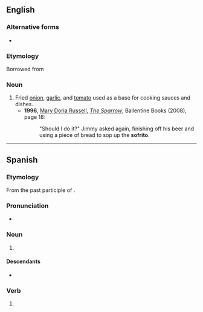 {{also|soffritto|soffrito|sofritto|sofrito}}
==English==
{{wikipedia}}

===Alternative forms===
* {{alter|en|soffritto|soffrito|sofritto}}

===Etymology===
Borrowed from {{bor|en|es|sofrito}}

===Noun===
{{en-noun|-}}

# Fried [[onion]], [[garlic]], and [[tomato]] used as a base for cooking sauces and dishes.
#* '''1996''', [[w:Mary Doria Russell|Mary Doria Russell]], ''[[w:The Sparrow (novel)|The Sparrow]]'', Ballentine Books (2008), page 18:
#*: "Should I do it?" Jimmy asked again, finishing off his beer and using a piece of bread to sop up the '''sofrito'''.
#: {{syn|en|mirepoix}}

----

==Spanish==

===Etymology===
From the past participle of {{m|es|sofreír}}.

===Pronunciation===
* {{es-IPA}}

===Noun===
{{es-noun|m}}

# {{lb|es|cuisine}} {{l|en|sofrito}}

====Descendants====
* {{desc|en|sofrito|bor=1}}

===Verb===
{{es-past participle|sofrit}}

# {{es-verb form of|mood=participle|gen=m|num=s|ending=ir|sofreír}}
